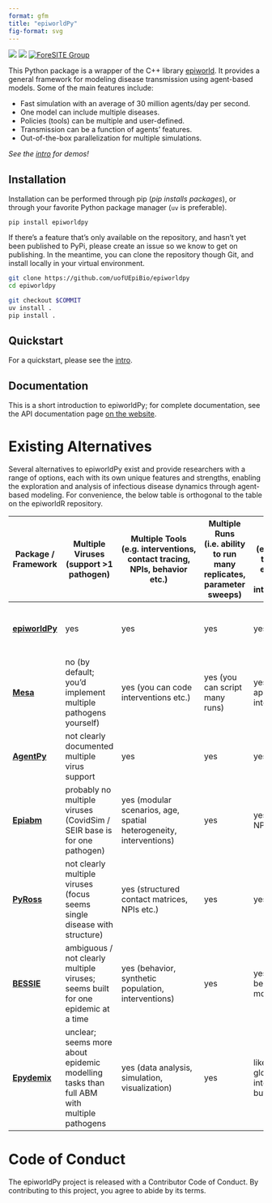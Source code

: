 ```yaml
---
format: gfm
title: "epiworldPy"
fig-format: svg
---
```


[![](https://github.com/UofUEpiBio/epiworldpy/actions/workflows/pip.yaml/badge.svg)](https://github.com/UofUEpiBio/epiworldpy/actions/workflows/pip.yaml)
[![](https://img.shields.io/pypi/v/epiworldpy.svg)](https://pypi.org/project/epiworldpy)
[![ForeSITE Group](https://github.com/EpiForeSITE/software/blob/e82ed88f75e0fe5c0a1a3b38c2b94509f122019c/docs/assets/foresite-software-badge.svg)](https://github.com/EpiForeSITE)

This Python package is a wrapper of the C++ library [epiworld][epiworld].
It provides a general framework for modeling disease transmission using
agent-based models. Some of the main features include:

- Fast simulation with an average of 30 million agents/day per second.
- One model can include multiple diseases.
- Policies (tools) can be multiple and user-defined.
- Transmission can be a function of agents’ features.
- Out-of-the-box parallelization for multiple simulations.

*See the [intro](docs/intro.md) for demos!*

[epiworld]: https://github.com/UofUEpiBio/epiworld

## Installation

Installation can be performed through pip (*pip installs packages*), or
through your favorite Python package manager (`uv` is preferable).

```
pip install epiworldpy
```

If there’s a feature that's only available on the repository, and hasn’t
yet been published to PyPi, please create an issue so we know to get on
publishing. In the meantime, you can clone the repository though Git,
and install locally in your virtual environment.

``` bash
git clone https://github.com/uofUEpiBio/epiworldpy
cd epiworldpy

git checkout $COMMIT
uv install .
pip install .
```

## Quickstart

For a quickstart, please see the [intro](docs/intro.md).

## Documentation

This is a short introduction to epiworldPy; for complete documentation,
see the API documentation page [on the website][api].

[api]: https://uofuepibio.github.io/epiworldpy

# Existing Alternatives

Several alternatives to epiworldPy exist and provide researchers with a
range of options, each with its own unique features and strengths,
enabling the exploration and analysis of infectious disease dynamics
through agent-based modeling. For convenience, the below table is orthogonal
to the table on the epiworldR repository.

| Package / Framework | Multiple Viruses (support >1 pathogen) | Multiple Tools (e.g. interventions, contact tracing, NPIs, behavior etc.) | Multiple Runs (i.e. ability to run many replicates, parameter sweeps) | Global Actions (e.g. policies that affect everyone / global interventions) | Built-in Epidemiological Models (SIR, SEIR, etc.) | Dependencies / Notes | Activity / Maturity |
|---|---|---|---|---|---|---|---|
| [**epiworldPy**](https://github.com/UofUEpiBio/epiworldpy) | yes | yes | yes | yes | yes | Python ≥ 3.7; available on PyPI; supports parallel simulations | Active; wrapper of epiworld C++ library |
| [**Mesa**](https://mesa.readthedocs.io/) | no (by default; you'd implement multiple pathogens yourself) | yes (you can code interventions etc.) | yes (you can script many runs) | yes (you can apply global interventions) | no built-in epidemic models per se; it's a general ABM toolkit | Python, uses standard scientific stack (NumPy, etc.); has visualization components | Active, widely used; good documentation |
| [**AgentPy**](https://agentpy.readthedocs.io/) | not clearly documented multiple virus support | yes | yes | yes | no default epidemic models; more general ABM framework | Python, integrates with Jupyter etc. | Relatively newer but seems stable |
| [**Epiabm**](https://github.com/SABS-R3-Epidemiology/epiabm) | probably no multiple viruses (CovidSim / SEIR base is for one pathogen) | yes (modular scenarios, age, spatial heterogeneity, interventions) | yes | yes (global NPIs etc.) | yes (SEIR, more compartments) | Python & C++ backends; modular; has docs, tests | Recently published, growing |
| [**PyRoss**](https://arxiv.org/abs/2005.09625) | not clearly multiple viruses (focus seems single disease with structure) | yes (structured contact matrices, NPIs etc.) | yes | yes | yes (age structured ODE/compartmental etc.) | Python, requires numpy, scipy etc. | Relatively mature; used in COVID work |
| [**BESSIE**](https://arxiv.org/abs/2203.11414) | ambiguous / not clearly multiple viruses; seems built for one epidemic at a time | yes (behavior, synthetic population, interventions) | yes | yes (policies / behavior modules) | yes (standard epidemic spread etc.) | Python; synthetic populations, behavior plugins | Active, though specific to research contexts |
| [**Epydemix**](https://www.medrxiv.org/content/10.1101/2025.05.07.25327151v1.full.pdf) | unclear; seems more about epidemic modelling tasks than full ABM with multiple pathogens | yes (data analysis, simulation, visualization) | yes | likely supports global interventions, but unclear | yes (epidemic models) | Python package, uses scientific stack | Newer; preprint stage; less ABM complexity |

# Code of Conduct

The epiworldPy project is released with a Contributor Code of Conduct.
By contributing to this project, you agree to abide by its terms.
